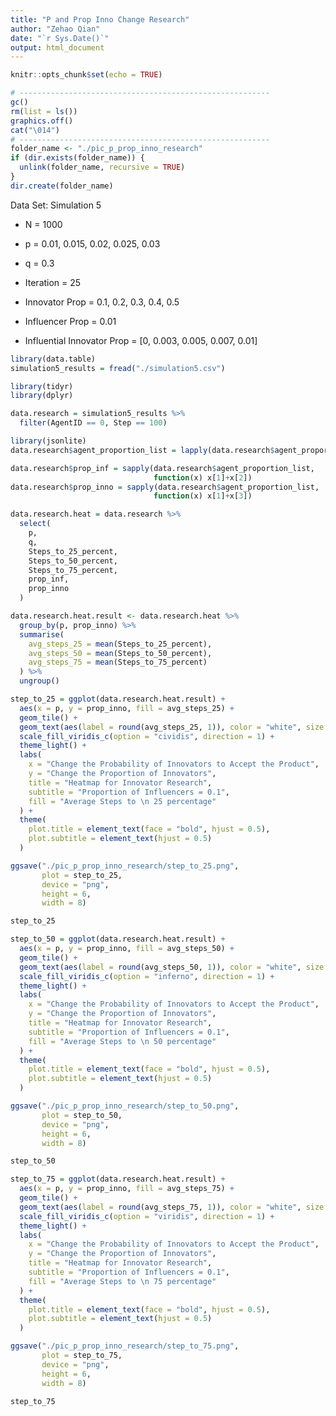 ```yaml
---
title: "P and Prop Inno Change Research"
author: "Zehao Qian"
date: "`r Sys.Date()`"
output: html_document
---
```


```r
knitr::opts_chunk$set(echo = TRUE)
```

```r
# --------------------------------------------------------
gc()
rm(list = ls())
graphics.off()
cat("\014")
# --------------------------------------------------------
folder_name <- "./pic_p_prop_inno_research"
if (dir.exists(folder_name)) {
  unlink(folder_name, recursive = TRUE)
}
dir.create(folder_name)
```

Data Set: Simulation 5

-   N = 1000

-   p = 0.01, 0.015, 0.02, 0.025, 0.03

-   q = 0.3

-   Iteration = 25

-   Innovator Prop = 0.1, 0.2, 0.3, 0.4, 0.5

-   Influencer Prop = 0.01

-   Influential Innovator Prop = [0, 0.003, 0.005, 0.007, 0.01]

```r
library(data.table)
simulation5_results = fread("./simulation5.csv")
```

```r
library(tidyr)
library(dplyr)

data.research = simulation5_results %>%
  filter(AgentID == 0, Step == 100)
```

```r
library(jsonlite)
data.research$agent_proportion_list = lapply(data.research$agent_proportion, fromJSON)
```

```r
data.research$prop_inf = sapply(data.research$agent_proportion_list,
                                function(x) x[1]+x[2])
data.research$prop_inno = sapply(data.research$agent_proportion_list, 
                                function(x) x[1]+x[3])
```

```r
data.research.heat = data.research %>%
  select(
    p,
    q,
    Steps_to_25_percent,
    Steps_to_50_percent,
    Steps_to_75_percent,
    prop_inf,
    prop_inno
  )
```

```r
data.research.heat.result <- data.research.heat %>%
  group_by(p, prop_inno) %>%
  summarise(
    avg_steps_25 = mean(Steps_to_25_percent),
    avg_steps_50 = mean(Steps_to_50_percent),
    avg_steps_75 = mean(Steps_to_75_percent)
  ) %>%
  ungroup()
```

```r
step_to_25 = ggplot(data.research.heat.result) +
  aes(x = p, y = prop_inno, fill = avg_steps_25) +
  geom_tile() +
  geom_text(aes(label = round(avg_steps_25, 1)), color = "white", size = 3) +
  scale_fill_viridis_c(option = "cividis", direction = 1) +
  theme_light() +
  labs(
    x = "Change the Probability of Innovators to Accept the Product",
    y = "Change the Proportion of Innovators",
    title = "Heatmap for Innovator Research",
    subtitle = "Proportion of Influencers = 0.1",
    fill = "Average Steps to \n 25 percentage"
  ) +
  theme(
    plot.title = element_text(face = "bold", hjust = 0.5),
    plot.subtitle = element_text(hjust = 0.5)
  )

ggsave("./pic_p_prop_inno_research/step_to_25.png",
       plot = step_to_25,
       device = "png",
       height = 6,
       width = 8)

step_to_25
```

```r
step_to_50 = ggplot(data.research.heat.result) +
  aes(x = p, y = prop_inno, fill = avg_steps_50) +
  geom_tile() +
  geom_text(aes(label = round(avg_steps_50, 1)), color = "white", size = 3) +
  scale_fill_viridis_c(option = "inferno", direction = 1) +
  theme_light() +
  labs(
    x = "Change the Probability of Innovators to Accept the Product",
    y = "Change the Proportion of Innovators",
    title = "Heatmap for Innovator Research",
    subtitle = "Proportion of Influencers = 0.1",
    fill = "Average Steps to \n 50 percentage"
  ) +
  theme(
    plot.title = element_text(face = "bold", hjust = 0.5),
    plot.subtitle = element_text(hjust = 0.5)
  )

ggsave("./pic_p_prop_inno_research/step_to_50.png",
       plot = step_to_50,
       device = "png",
       height = 6,
       width = 8)

step_to_50
```

```r
step_to_75 = ggplot(data.research.heat.result) +
  aes(x = p, y = prop_inno, fill = avg_steps_75) +
  geom_tile() +
  geom_text(aes(label = round(avg_steps_75, 1)), color = "white", size = 3) +
  scale_fill_viridis_c(option = "viridis", direction = 1) +
  theme_light() +
  labs(
    x = "Change the Probability of Innovators to Accept the Product",
    y = "Change the Proportion of Innovators",
    title = "Heatmap for Innovator Research",
    subtitle = "Proportion of Influencers = 0.1",
    fill = "Average Steps to \n 75 percentage"
  ) +
  theme(
    plot.title = element_text(face = "bold", hjust = 0.5),
    plot.subtitle = element_text(hjust = 0.5)
  )

ggsave("./pic_p_prop_inno_research/step_to_75.png",
       plot = step_to_75,
       device = "png",
       height = 6,
       width = 8)

step_to_75
```

```r

```

